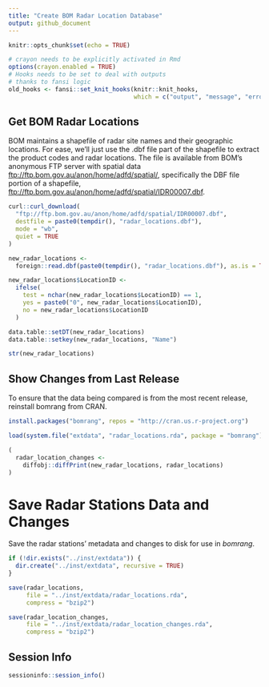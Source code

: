 ```yaml
---
title: "Create BOM Radar Location Database"
output: github_document
---
```


```r
knitr::opts_chunk$set(echo = TRUE)
```

```r
# crayon needs to be explicitly activated in Rmd
options(crayon.enabled = TRUE)
# Hooks needs to be set to deal with outputs
# thanks to fansi logic
old_hooks <- fansi::set_knit_hooks(knitr::knit_hooks, 
                                   which = c("output", "message", "error"))
```

## Get BOM Radar Locations

BOM maintains a shapefile of radar site names and their geographic locations.
For ease, we'll just use the .dbf file part of the shapefile to extract the product codes and radar locations.
The file is available from BOM's anonymous FTP server with spatial data <ftp://ftp.bom.gov.au/anon/home/adfd/spatial/>, specifically the DBF file portion of a shapefile, 
<ftp://ftp.bom.gov.au/anon/home/adfd/spatial/IDR00007.dbf>.

```r
curl::curl_download(
  "ftp://ftp.bom.gov.au/anon/home/adfd/spatial/IDR00007.dbf",
  destfile = paste0(tempdir(), "radar_locations.dbf"),
  mode = "wb",
  quiet = TRUE
)

new_radar_locations <-
  foreign::read.dbf(paste0(tempdir(), "radar_locations.dbf"), as.is = TRUE)

new_radar_locations$LocationID <-
  ifelse(
    test = nchar(new_radar_locations$LocationID) == 1,
    yes = paste0("0", new_radar_locations$LocationID),
    no = new_radar_locations$LocationID
  )

data.table::setDT(new_radar_locations)
data.table::setkey(new_radar_locations, "Name")

str(new_radar_locations)
```

## Show Changes from Last Release

To ensure that the data being compared is from the most recent release, reinstall bomrang from CRAN.

```r
install.packages("bomrang", repos = "http://cran.us.r-project.org")

load(system.file("extdata", "radar_locations.rda", package = "bomrang"))

(
  radar_location_changes <-
    diffobj::diffPrint(new_radar_locations, radar_locations)
)
```

# Save Radar Stations Data and Changes

Save the radar stations' metadata and changes to disk for use in _bomrang_.

```r
if (!dir.exists("../inst/extdata")) {
  dir.create("../inst/extdata", recursive = TRUE)
}

save(radar_locations,
     file = "../inst/extdata/radar_locations.rda",
     compress = "bzip2")

save(radar_location_changes,
     file = "../inst/extdata/radar_location_changes.rda",
     compress = "bzip2")
```

## Session Info
```r
sessioninfo::session_info()
```
